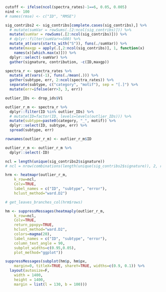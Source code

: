 ```r

cutoff <- ifelse(ncol(spectra_rates)-1==6, 0.05, 0.005)
nind <- 100
# names(rmse) <- c("ID", "RMSE")

sig_contribs2 <- sig_contribs[complete.cases(sig_contribs),] %>%
  # mutate(sumVar = rowSums(.[2:ncol(sig_contribs)])) %>%
  mutate(sumVar = rowSums(.[2:ncol(sig_contribs)])) %>%
  # dplyr::filter(sumVar>=500) %>%
  mutate_at(vars(starts_with("S")), funs(./sumVar)) %>%
  mutate(maxgp = apply(.[,2:ncol(sig_contribs)], 1, function(x)
    names(x)[which.max(x)])) %>%
  dplyr::select(-sumVar) %>%
  gather(signature, contribution, -c(ID,maxgp))

spectra_r <- spectra_rates %>%
  mutate_at(vars(-1), funs(./mean(.))) %>%
  gather(subtype, err, 2:ncol(spectra_rates)) %>%
  separate(subtype, c("category", "motif"), sep = "[.]") %>%
  mutate(err=ifelse(err>3, 3, err))

outlier_IDs <- drop_ids$V1

outlier_r_m <- spectra_r %>%
  dplyr::filter(ID %in% outlier_IDs) %>%
  # mutate(ID=factor(ID, levels=levels(outlier_IDs))) %>%
  mutate(subtype=paste0(category, "_", motif)) %>%
  dplyr::select(ID, subtype, err) %>%
  spread(subtype, err)

rownames(outlier_r_m) <- outlier_r_m$ID

outlier_r_m <- outlier_r_m %>%
  dplyr::select(-ID)

ncl = length(unique(sig_contribs2$signature))
# ncl = nrow(combinations(length(unique(sig_contribs2$signature)), 2, replace=T))

hrm <- heatmapr(outlier_r_m,
    k_row=ncl,
    Colv=TRUE,
    label_names = c("ID", "subtype", "error"),
    hclust_method="ward.D2")

# get_leaves_branches_col(hrm$rows)

hm <- suppressMessages(heatmaply(outlier_r_m,
    k_row=ncl,
    Colv=TRUE,
    return_ppxpy=TRUE,
    hclust_method="ward.D2",
    colors=magma(20),
    label_names = c("ID", "subtype", "error"),
    column_text_angle = 90,
    subplot_widths=c(0.95,0.05),
    plot_method="ggplot"))

suppressMessages(subplot(hm$p, hm$px,
    margin=0, titleX=TRUE, shareY=TRUE, widths=c(0.9, 0.1)) %>%
  layout(autosize=F,
    width = 1400,
    height = 1400,
    margin = list(l = 130, b = 100)))

```
